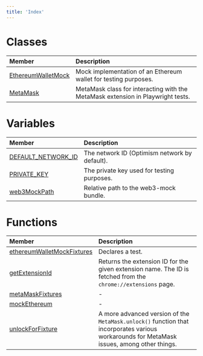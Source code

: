```yaml
---
title: 'Index'
---
```


# Classes

| Member | Description |
| :------ | :------ |
| [EthereumWalletMock](./classes/EthereumWalletMock) | Mock implementation of an Ethereum wallet for testing purposes. |
| [MetaMask](./classes/MetaMask) | MetaMask class for interacting with the MetaMask extension in Playwright tests. |

# Variables

| Member | Description |
| :------ | :------ |
| [DEFAULT\_NETWORK\_ID](./variables/DEFAULT_NETWORK_ID) | The network ID (Optimism network by default). |
| [PRIVATE\_KEY](./variables/PRIVATE_KEY) | The private key used for testing purposes. |
| [web3MockPath](./variables/web3MockPath) | Relative path to the web3-mock bundle. |

# Functions

| Member | Description |
| :------ | :------ |
| [ethereumWalletMockFixtures](./functions/ethereumWalletMockFixtures) | Declares a test. |
| [getExtensionId](./functions/getExtensionId) | Returns the extension ID for the given extension name. The ID is fetched from the `chrome://extensions` page. |
| [metaMaskFixtures](./functions/metaMaskFixtures) | - |
| [mockEthereum](./functions/mockEthereum) | - |
| [unlockForFixture](./functions/unlockForFixture) | A more advanced version of the `MetaMask.unlock()` function that incorporates various workarounds for MetaMask issues, among other things. |
